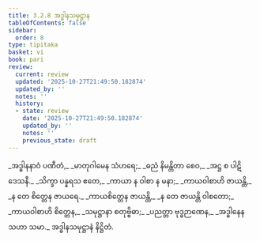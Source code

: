 ```yaml
---
title: 3.2.8 အဒ္ဓါနသမုဋ္ဌာန
tableOfContents: false
sidebar:
  order: 8
type: tipitaka
basket: vi
book: pari
review:
  current: review
  updated: '2025-10-27T21:49:50.182874'
  updated_by: ''
  notes: ''
  history:
  - state: review
    date: '2025-10-27T21:49:50.182874'
    updated_by: ''
    notes: ''
    previous_state: draft
---
```



<ReviewStatus review={frontmatter.review} showDetails={true} />

<HypothesisAnnotation frontmatter={frontmatter} />

<DynamicBreadcrumb />

<Division number="265" book="pari" e="ch" v="5" p="162">

<Paragraph number="1131" type="verses" book="pari">
_အဒ္ဓါနနာဝံ ပဏီတံ,_  
_မာတုဂါမေန သံဟရေ;_  
_ဓညံ နိမန္တိတာ စေဝ,_  
_အဋ္ဌ စ ပါဋိဒေသနီ._  

</Paragraph>

<Paragraph number="1132" type="verses" book="pari">
_သိက္ခာ ပန္နရသ ဧတေ,_  
_ကာယာ န ဝါစာ န မနာ;_  
_ကာယဝါစာဟိ ဇာယန္တိ,_  
_န တေ စိတ္တေန ဇာယရေ._  

</Paragraph>

<Paragraph number="1133" type="verses" book="pari">
_ကာယစိတ္တေန ဇာယန္တိ,_  
_န တေ ဇာယန္တိ ဝါစတော;_  
_ကာယဝါစာဟိ စိတ္တေန,_  
_သမုဋ္ဌာနာ စတုဗ္ဗိဓာ;_  
_ပညတ္တာ ဗုဒ္ဓဉာဏေန,_  
_အဒ္ဓါနေန သဟာ သမာ._  


</Paragraph>
</Division>

<Paragraph number="1134" type="center" book="pari">
အဒ္ဓါနသမုဋ္ဌာနံ နိဋ္ဌိတံ.
</Paragraph>